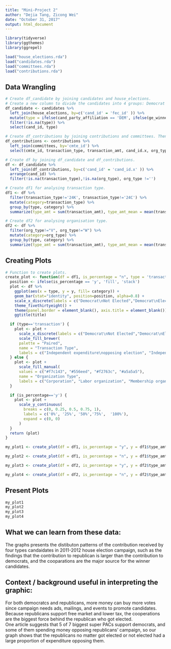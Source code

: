 ```yaml
---
title: "Mini-Project 2"
author: "Dejia Tang, Zicong Wei"
date: "October 31, 2017"
output: html_document
---
```


```r
library(tidyverse)
library(ggthemes)
library(ggrepel)
```

```r
load("house_elections.rda")
load("candidates.rda")
load("committees.rda")
load("contributions.rda")
```

## Data Wrangling
```r

# Create df_candidate by joining candidates and house_elections.
# Create a new column to divide the candidates into 4 groups: Democrat Not Elected,Democrat Elected, Republican Not Elected, Republican Elected.
df_candidate <- candidates %>%
  left_join(house_elections, by=c('cand_id' = 'fec_id' )) %>%
  mutate(type = ifelse(cand_party_affiliation == 'DEM', ifelse(ge_winner == 'W', 'dem_w', 'dem_nw'),ifelse(ge_winner == 'W', 'rep_w', 'rep_nw'))) %>%
  filter(!is.na(type)) %>%
  select(cand_id, type)

# Create df_contributions by joining contributions and committees. Then select columns we will need.
df_contributions <- contributions %>%
  left_join(committees, by='cmte_id') %>%
  select(cmte_id, transaction_type, transaction_amt, cand_id.x, org_type)

# Create df by joining df_candidate and df_contributions.
df <- df_candidate %>%
  left_join(df_contributions, by=c('cand_id' = 'cand_id.x' )) %>%
  arrange(cand_id) %>%
  filter(!is.na(transaction_type),!is.na(org_type), org_type !='')

# Create df1 for analysing transaction type.
df1 <- df %>%
  filter(transaction_type!='24K', transaction_type!='24C') %>%
  mutate(category=transaction_type) %>%
  group_by(type, category) %>%
  summarize(type_amt = sum(transaction_amt), type_amt_mean = mean(transaction_amt))

# Create df2 for analysing organisation type.
df2 <- df %>%
  filter(org_type!="V", org_type!="W") %>%
  mutate(category=org_type) %>%
  group_by(type, category) %>%
  summarize(type_amt = sum(transaction_amt), type_amt_mean = mean(transaction_amt)) 
```

## Creating Plots
```r

# Function to create plots.
create_plot <- function(df = df1, is_percentage = "n", type = 'transaction', y = df1$type_amt, title = '') {
  position <- ifelse(is_percentage == 'y', 'fill', 'stack')
  plot <- df %>%
    ggplot(aes(x = type, y = y, fill= category)) +
    geom_bar(stat="identity", position=position, alpha=0.8) +
    scale_x_discrete(labels = c("Democrat\nNot Elected","Democrat\nElected","Republican\nNot Elected","Republican\nElected")) +
    theme_fivethirtyeight() +
    theme(panel.border = element_blank(), axis.title = element_blank()) +
    ggtitle(title)

  if (type=='transaction') {
    plot <- plot +
      scale_x_discrete(labels = c("Democrat\nNot Elected","Democrat\nElected","Republican\nNot Elected","Republican\nElected")) +
      scale_fill_brewer(
      palette = "Paired",
      name = "Transaction Type",
      labels = c("Independent expenditure\nopposing election", "Independent expenditure\nadvocating election", "Communication\ncost", "Communication\ncost against", "In-kind contribution made\nto registered filer"))
  } else {
    plot <- plot +
      scale_fill_manual(
      values = c("#f7c143", "#556eed", "#f2763c", "#a5a5a5"),
      name = "Organization Type",
      labels = c("Corporation", "Labor organization", "Membership organization", "Trade association"))
  }

  if (is_percentage=='y') {
    plot <- plot +
      scale_y_continuous(
        breaks = c(0, 0.25, 0.5, 0.75, 1),
        labels = c('0%', '25%', '50%','75%',  '100%'),
        expand = c(0, 0)
      )
  }
  return (plot)
}

my_plot1 <- create_plot(df = df1, is_percentage = "y", y = df1$type_amt_mean, title = "Distribution of Contributions Types in Election Campaign\n(Mean in Percentage)")

my_plot2 <- create_plot(df = df1, is_percentage = "n", y = df1$type_amt, title = "Distribution of Contributions Types in Election Campaign\n(Total in Dollar)")

my_plot3 <- create_plot(df = df2, is_percentage = "y", y = df2$type_amt_mean, type='group', title = "Distribution of Interest Groups behind Contributions\nin Election Campaign (Percentage in Dollar)")

my_plot4 <- create_plot(df = df2, is_percentage = "n", y = df2$type_amt, type='group', title = "Distribution of Interest Groups behind Contributions\nin Election Campaign (Total in Dollar)")
```
## Present Plots
```r
my_plot1
my_plot2
my_plot3
my_plot4
```

##  What we can learn from these data:
The graphs presents the distibuton patterns of the contribution received by four types candaidates in 2011-2012 house election campaign, such as the findings that the contribution to republican is larger than the contribution to democrats, and the cooparations are the major source for the winner candidates.


## Context / background useful in interpreting the graphic:  
For both democratcs and republicans, more money can buy more votes since campaign needs ads, mailings, and events to promote candidates.  
Because republicans support free market and lower tax, the cooperations are the biggest force behind the republican who got elected.  
One article [](https://www.usnews.com/news/articles/2010/10/29/5-of-7-biggest-super-pacs-support-democrats ) suggests that 5 of 7 biggest super PACs support democrats, and some of them spending money opposing republicans' campaign, so our graph shows that the republicans no matter got elected or not elected had a large proportion of expenditure opposing them. 


